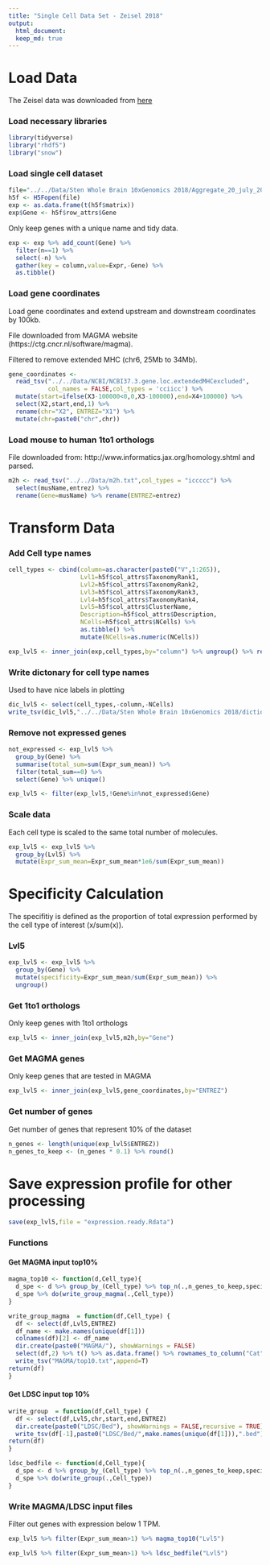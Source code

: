 ```yaml
---
title: "Single Cell Data Set - Zeisel 2018"
output: 
  html_document:
  keep_md: true
---
```


# Load Data

The Zeisel data was downloaded from [here](http://mousebrain.org/downloads.html)

### Load necessary libraries

```R
library(tidyverse)
library("rhdf5")
library("snow")
```

### Load single cell dataset

```r
file="../../Data/Sten Whole Brain 10xGenomics 2018/Aggregate_20_july_2018/l5_all.agg.loom"
h5f <- H5Fopen(file)
exp <- as.data.frame(t(h5f$matrix))
exp$Gene <- h5f$row_attrs$Gene
```

Only keep genes with a unique name and tidy data.

```R
exp <- exp %>% add_count(Gene) %>% 
  filter(n==1) %>%
  select(-n) %>%
  gather(key = column,value=Expr,-Gene) %>%
  as.tibble()
```

### Load gene coordinates

Load gene coordinates and extend upstream and downstream coordinates by 100kb.

File downloaded from MAGMA website (https://ctg.cncr.nl/software/magma).

Filtered to remove extended MHC (chr6, 25Mb to 34Mb).

```r
gene_coordinates <- 
  read_tsv("../../Data/NCBI/NCBI37.3.gene.loc.extendedMHCexcluded",
           col_names = FALSE,col_types = 'cciicc') %>%
  mutate(start=ifelse(X3-100000<0,0,X3-100000),end=X4+100000) %>%
  select(X2,start,end,1) %>% 
  rename(chr="X2", ENTREZ="X1") %>% 
  mutate(chr=paste0("chr",chr))
```

### Load mouse to human 1to1 orthologs

File downloaded from: http://www.informatics.jax.org/homology.shtml and parsed.

```R
m2h <- read_tsv("../../Data/m2h.txt",col_types = "iccccc") %>% 
  select(musName,entrez) %>%
  rename(Gene=musName) %>% rename(ENTREZ=entrez)
```

# Transform Data

### Add Cell type names

```R
cell_types <- cbind(column=as.character(paste0("V",1:265)),
                    Lvl1=h5f$col_attrs$TaxonomyRank1,
                    Lvl2=h5f$col_attrs$TaxonomyRank2,
                    Lvl3=h5f$col_attrs$TaxonomyRank3,
                    Lvl4=h5f$col_attrs$TaxonomyRank4,
                    Lvl5=h5f$col_attrs$ClusterName,
                    Description=h5f$col_attrs$Description,
                    NCells=h5f$col_attrs$NCells) %>%  
                    as.tibble() %>%
                    mutate(NCells=as.numeric(NCells))

exp_lvl5 <- inner_join(exp,cell_types,by="column") %>% ungroup() %>% rename(Expr_sum_mean=Expr)
```

### Write dictonary for cell type names

Used to have nice labels in plotting

```R
dic_lvl5 <- select(cell_types,-column,-NCells)
write_tsv(dic_lvl5,"../../Data/Sten Whole Brain 10xGenomics 2018/dictionary_cell_type_names.Lvl5.txt")
```

### Remove not expressed genes

```R
not_expressed <- exp_lvl5 %>% 
  group_by(Gene) %>% 
  summarise(total_sum=sum(Expr_sum_mean)) %>% 
  filter(total_sum==0) %>% 
  select(Gene) %>% unique() 

exp_lvl5 <- filter(exp_lvl5,!Gene%in%not_expressed$Gene)
```

### Scale data

Each cell type is scaled to the same total number of molecules. 

```R
exp_lvl5 <- exp_lvl5 %>% 
  group_by(Lvl5) %>% 
  mutate(Expr_sum_mean=Expr_sum_mean*1e6/sum(Expr_sum_mean))
```

# Specificity Calculation

The specifitiy is defined as the proportion of total expression performed by the cell type of interest (x/sum(x)).

### Lvl5

```R
exp_lvl5 <- exp_lvl5 %>% 
  group_by(Gene) %>% 
  mutate(specificity=Expr_sum_mean/sum(Expr_sum_mean)) %>% 
  ungroup()
```

### Get 1to1 orthologs

Only keep genes with 1to1 orthologs

```R
exp_lvl5 <- inner_join(exp_lvl5,m2h,by="Gene")
```

### Get MAGMA genes

Only keep genes that are tested in MAGMA

```r
exp_lvl5 <- inner_join(exp_lvl5,gene_coordinates,by="ENTREZ")
```

### Get number of genes

Get number of genes that represent 10% of the dataset

```r
n_genes <- length(unique(exp_lvl5$ENTREZ))
n_genes_to_keep <- (n_genes * 0.1) %>% round()
```

# Save expression profile for other processing

```r
save(exp_lvl5,file = "expression.ready.Rdata")
```

### Functions

#### Get MAGMA input top10%

```R
magma_top10 <- function(d,Cell_type){
  d_spe <- d %>% group_by_(Cell_type) %>% top_n(.,n_genes_to_keep,specificity) 
  d_spe %>% do(write_group_magma(.,Cell_type))
}
```

```R
write_group_magma  = function(df,Cell_type) {
  df <- select(df,Lvl5,ENTREZ)
  df_name <- make.names(unique(df[1]))
  colnames(df)[2] <- df_name  
  dir.create(paste0("MAGMA/"), showWarnings = FALSE)
  select(df,2) %>% t() %>% as.data.frame() %>% rownames_to_column("Cat") %>%
  write_tsv("MAGMA/top10.txt",append=T)
return(df)
}
```

#### Get LDSC input top 10%

```R
write_group  = function(df,Cell_type) {
  df <- select(df,Lvl5,chr,start,end,ENTREZ)
  dir.create(paste0("LDSC/Bed"), showWarnings = FALSE,recursive = TRUE)
  write_tsv(df[-1],paste0("LDSC/Bed/",make.names(unique(df[1])),".bed"),col_names = F)
return(df)
}
```

```R
ldsc_bedfile <- function(d,Cell_type){
  d_spe <- d %>% group_by_(Cell_type) %>% top_n(.,n_genes_to_keep,specificity) 
  d_spe %>% do(write_group(.,Cell_type))
}
```

### Write MAGMA/LDSC input files 

Filter out genes with expression below 1 TPM.

```R
exp_lvl5 %>% filter(Expr_sum_mean>1) %>% magma_top10("Lvl5")
```

```R
exp_lvl5 %>% filter(Expr_sum_mean>1) %>% ldsc_bedfile("Lvl5")
```